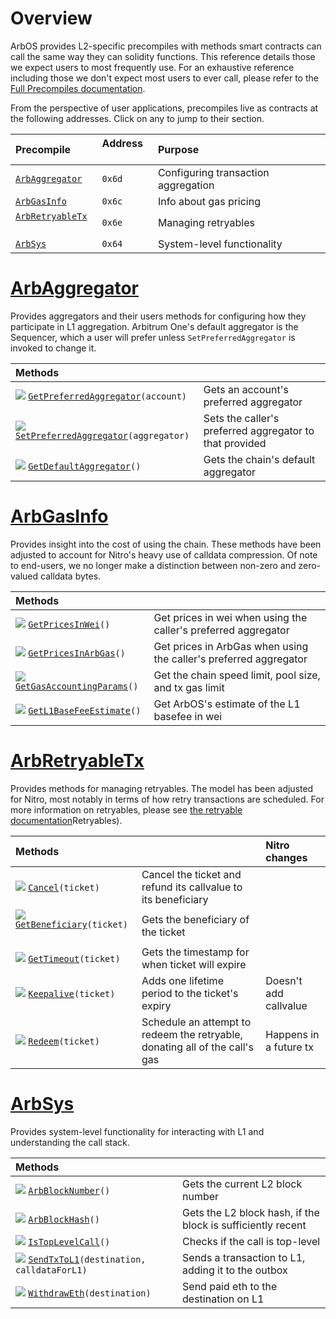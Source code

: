 # Overview

ArbOS provides L2-specific precompiles with methods smart contracts can call the same way they can solidity functions. This reference details those we expect users to most frequently use. For an exhaustive reference including those we don't expect most users to ever call, please refer to the [Full Precompiles documentation](precompiles.mdx).

From the perspective of user applications, precompiles live as contracts at the following addresses. Click on any to jump to their section.

| Precompile                                 | Address &nbsp; | Purpose                             |
| :----------------------------------------- | :------------- | :---------------------------------- |
| [`ArbAggregator`](#ArbAggregator)          | `0x6d`         | Configuring transaction aggregation |
| [`ArbGasInfo`](#ArbGasInfo)                | `0x6c`         | Info about gas pricing              |
| [`ArbRetryableTx`](#ArbRetryableTx) &nbsp; | `0x6e`         | Managing retryables                 |
| [`ArbSys`](#ArbSys)                        | `0x64`         | System-level functionality          |

[arbaggregator_link]: https://github.com/OffchainLabs/nitro/blob/master/precompiles/ArbAggregator.go
[arbgasinfo_link]: https://github.com/OffchainLabs/nitro/blob/master/precompiles/ArbGasInfo.go
[arbretryabletx_link]: https://github.com/OffchainLabs/nitro/blob/master/precompiles/ArbRetryableTx.go
[arbsys_link]: https://github.com/OffchainLabs/nitro/blob/master/precompiles/ArbSys.go

# [ArbAggregator][arbaggregator_link]

Provides aggregators and their users methods for configuring how they participate in L1 aggregation. Arbitrum One's default aggregator is the Sequencer, which a user will prefer unless `SetPreferredAggregator` is invoked to change it.

| Methods                                                        |                                                         |
| :------------------------------------------------------------- | :------------------------------------------------------ |
| [![](e.png)][as0] [`GetPreferredAggregator`][a0]`(account)`    | Gets an account's preferred aggregator                  |
| [![](e.png)][as1] [`SetPreferredAggregator`][a1]`(aggregator)` | Sets the caller's preferred aggregator to that provided |
| [![](e.png)][as2] [`GetDefaultAggregator`][a2]`()`             | Gets the chain's default aggregator                     |

[a0]: https://github.com/OffchainLabs/nitro/blob/704e82bb38ae3ccd70c35e31934c7b45f6c25561/precompiles/ArbAggregator.go#L22
[a1]: https://github.com/OffchainLabs/nitro/blob/704e82bb38ae3ccd70c35e31934c7b45f6c25561/precompiles/ArbAggregator.go#L39
[a2]: https://github.com/OffchainLabs/nitro/blob/704e82bb38ae3ccd70c35e31934c7b45f6c25561/precompiles/ArbAggregator.go#L48
[as0]: https://github.com/OffchainLabs/nitro/blob/704e82bb38ae3ccd70c35e31934c7b45f6c25561/solgen/src/precompiles/ArbAggregator.sol#L28
[as1]: https://github.com/OffchainLabs/nitro/blob/704e82bb38ae3ccd70c35e31934c7b45f6c25561/solgen/src/precompiles/ArbAggregator.sol#L32
[as2]: https://github.com/OffchainLabs/nitro/blob/704e82bb38ae3ccd70c35e31934c7b45f6c25561/solgen/src/precompiles/ArbAggregator.sol#L35

# [ArbGasInfo][arbgasinfo_link]

Provides insight into the cost of using the chain. These methods have been adjusted to account for Nitro's heavy use of calldata compression. Of note to end-users, we no longer make a distinction between non-zero and zero-valued calldata bytes.

| Methods                                                |                                                                   |
| :----------------------------------------------------- | :---------------------------------------------------------------- |
| [![](e.png)][gis1] [`GetPricesInWei`][gi1]`()`         | Get prices in wei when using the caller's preferred aggregator    |
| [![](e.png)][gis3] [`GetPricesInArbGas`][gi3]`()`      | Get prices in ArbGas when using the caller's preferred aggregator |
| [![](e.png)][gis4] [`GetGasAccountingParams`][gi4]`()` | Get the chain speed limit, pool size, and tx gas limit            |
| [![](e.png)][gis11] [`GetL1BaseFeeEstimate`][gi11]`()` | Get ArbOS's estimate of the L1 basefee in wei                     |

[gi1]: https://github.com/OffchainLabs/nitro/blob/3f504c57fba8ddf0759b7a55b4108e0bf5a078b3/precompiles/ArbGasInfo.go#L63
[gi3]: https://github.com/OffchainLabs/nitro/blob/3f504c57fba8ddf0759b7a55b4108e0bf5a078b3/precompiles/ArbGasInfo.go#L99
[gi4]: https://github.com/OffchainLabs/nitro/blob/3f504c57fba8ddf0759b7a55b4108e0bf5a078b3/precompiles/ArbGasInfo.go#L111
[gi11]: https://github.com/OffchainLabs/nitro/blob/3f504c57fba8ddf0759b7a55b4108e0bf5a078b3/precompiles/ArbGasInfo.go#L150
[gis1]: https://github.com/OffchainLabs/nitro/blob/3f504c57fba8ddf0759b7a55b4108e0bf5a078b3/solgen/src/precompiles/ArbGasInfo.sol#L58
[gis3]: https://github.com/OffchainLabs/nitro/blob/3f504c57fba8ddf0759b7a55b4108e0bf5a078b3/solgen/src/precompiles/ArbGasInfo.sol#L83
[gis4]: https://github.com/OffchainLabs/nitro/blob/3f504c57fba8ddf0759b7a55b4108e0bf5a078b3/solgen/src/precompiles/ArbGasInfo.sol#L94
[gis11]: https://github.com/OffchainLabs/nitro/blob/3f504c57fba8ddf0759b7a55b4108e0bf5a078b3/solgen/src/precompiles/ArbGasInfo.sol#L122

# [ArbRetryableTx][arbretryabletx_link]

Provides methods for managing retryables. The model has been adjusted for Nitro, most notably in terms of how retry transactions are scheduled. For more information on retryables, please see [the retryable documentation](arbos.mdx#)Retryables).

| Methods                                                     |                                                                                    | Nitro changes          |
| :---------------------------------------------------------- | :--------------------------------------------------------------------------------- | :--------------------- |
| [![](e.png)][rts0] [`Cancel`][rt0]`(ticket)`                | Cancel the ticket and refund its callvalue to its beneficiary                      |                        |
| [![](e.png)][rts1] [`GetBeneficiary`][rt1]`(ticket)` &nbsp; | Gets the beneficiary of the ticket                                                 |                        |
| [![](e.png)][rts3] [`GetTimeout`][rt3]`(ticket)`            | Gets the timestamp for when ticket will expire                                     |                        |
| [![](e.png)][rts4] [`Keepalive`][rt4]`(ticket)`             | Adds one lifetime period to the ticket's expiry                                    | Doesn't add callvalue  |
| [![](e.png)][rts5] [`Redeem`][rt5]`(ticket)`                | Schedule an attempt to redeem the retryable, donating all of the call's gas &nbsp; | Happens in a future tx |

[rt0]: https://github.com/OffchainLabs/nitro/blob/704e82bb38ae3ccd70c35e31934c7b45f6c25561/precompiles/ArbRetryableTx.go#L184
[rt1]: https://github.com/OffchainLabs/nitro/blob/704e82bb38ae3ccd70c35e31934c7b45f6c25561/precompiles/ArbRetryableTx.go#L171
[rt3]: https://github.com/OffchainLabs/nitro/blob/704e82bb38ae3ccd70c35e31934c7b45f6c25561/precompiles/ArbRetryableTx.go#L115
[rt4]: https://github.com/OffchainLabs/nitro/blob/704e82bb38ae3ccd70c35e31934c7b45f6c25561/precompiles/ArbRetryableTx.go#L132
[rt5]: https://github.com/OffchainLabs/nitro/blob/704e82bb38ae3ccd70c35e31934c7b45f6c25561/precompiles/ArbRetryableTx.go#L36
[rts0]: https://github.com/OffchainLabs/nitro/blob/704e82bb38ae3ccd70c35e31934c7b45f6c25561/solgen/src/precompiles/ArbRetryableTx.sol#L70
[rts1]: https://github.com/OffchainLabs/nitro/blob/704e82bb38ae3ccd70c35e31934c7b45f6c25561/solgen/src/precompiles/ArbRetryableTx.sol#L63
[rts3]: https://github.com/OffchainLabs/nitro/blob/704e82bb38ae3ccd70c35e31934c7b45f6c25561/solgen/src/precompiles/ArbRetryableTx.sol#L45
[rts4]: https://github.com/OffchainLabs/nitro/blob/704e82bb38ae3ccd70c35e31934c7b45f6c25561/solgen/src/precompiles/ArbRetryableTx.sol#L55
[rts5]: https://github.com/OffchainLabs/nitro/blob/704e82bb38ae3ccd70c35e31934c7b45f6c25561/solgen/src/precompiles/ArbRetryableTx.sol#L32

# [ArbSys][arbsys_link]

Provides system-level functionality for interacting with L1 and understanding the call stack.

| Methods                                                            |                                                             |
| :----------------------------------------------------------------- | :---------------------------------------------------------- |
| [![](e.png)][ss0] [`ArbBlockNumber`][s0]`()`                       | Gets the current L2 block number                            |
| [![](e.png)][ss1] [`ArbBlockHash`][s1]`()`                         | Gets the L2 block hash, if the block is sufficiently recent |
| [![](e.png)][ss5] [`IsTopLevelCall`][s5]`()`                       | Checks if the call is top-level                             |
| [![](e.png)][ss9] [`SendTxToL1`][s9]`(destination, calldataForL1)` | Sends a transaction to L1, adding it to the outbox          |
| [![](e.png)][ss11] [`WithdrawEth`][s11]`(destination)`             | Send paid eth to the destination on L1                      |

[s0]: https://github.com/OffchainLabs/nitro/blob/704e82bb38ae3ccd70c35e31934c7b45f6c25561/precompiles/ArbSys.go#L30
[s1]: https://github.com/OffchainLabs/nitro/blob/704e82bb38ae3ccd70c35e31934c7b45f6c25561/precompiles/ArbSys.go#L35
[s5]: https://github.com/OffchainLabs/nitro/blob/704e82bb38ae3ccd70c35e31934c7b45f6c25561/precompiles/ArbSys.go#L66
[s9]: https://github.com/OffchainLabs/nitro/blob/704e82bb38ae3ccd70c35e31934c7b45f6c25561/precompiles/ArbSys.go#L98
[s11]: https://github.com/OffchainLabs/nitro/blob/704e82bb38ae3ccd70c35e31934c7b45f6c25561/precompiles/ArbSys.go#L187
[ss0]: https://github.com/OffchainLabs/nitro/blob/704e82bb38ae3ccd70c35e31934c7b45f6c25561/solgen/src/precompiles/ArbSys.sol#L31
[ss1]: https://github.com/OffchainLabs/nitro/blob/704e82bb38ae3ccd70c35e31934c7b45f6c25561/solgen/src/precompiles/ArbSys.sol#L37
[ss5]: https://github.com/OffchainLabs/nitro/blob/704e82bb38ae3ccd70c35e31934c7b45f6c25561/solgen/src/precompiles/ArbSys.sol#L61
[ss9]: https://github.com/OffchainLabs/nitro/blob/704e82bb38ae3ccd70c35e31934c7b45f6c25561/solgen/src/precompiles/ArbSys.sol#L100
[ss11]: https://github.com/OffchainLabs/nitro/blob/704e82bb38ae3ccd70c35e31934c7b45f6c25561/solgen/src/precompiles/ArbSys.sol#L92
